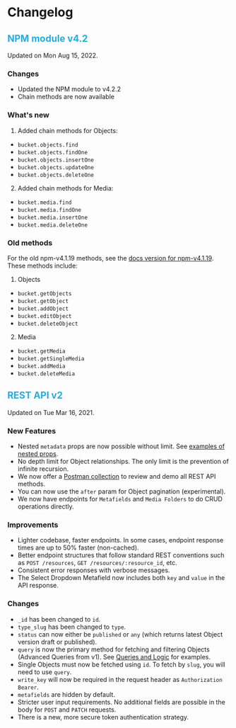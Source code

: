 # Changelog

## <font color="#28ACE2">NPM module v4.2</font>

Updated on Mon Aug 15, 2022.

### Changes

- Updated the NPM module to v4.2.2
- Chain methods are now available

### What's new

1. Added chain methods for Objects:

- `bucket.objects.find`
- `bucket.objects.findOne`
- `bucket.objects.insertOne`
- `bucket.objects.updateOne`
- `bucket.objects.deleteOne`

2. Added chain methods for Media:

- `bucket.media.find`
- `bucket.media.findOne`
- `bucket.media.insertOne`
- `bucket.media.deleteOne`

### Old methods

For the old npm-v4.1.19 methods, see the [docs version for npm-v4.1.19](https://cosmic-docs-qmeqawlpd-cosmicjs.vercel.app/). These methods include:

1. Objects

- `bucket.getObjects`
- `bucket.getObject`
- `bucket.addObject`
- `bucket.editObject`
- `bucket.deleteObject`

2. Media

- `bucket.getMedia`
- `bucket.getSingleMedia`
- `bucket.addMedia`
- `bucket.deleteMedia`

## <font color="#28ACE2">REST API v2</font>

Updated on Tue Mar 16, 2021.

### New Features

- Nested `metadata` props are now possible without limit. See [examples of nested props](/api-reference/objects#get-objects).
- No depth limit for Object relationships. The only limit is the prevention of infinite recursion.
- We now offer a [Postman collection](/api-reference/introduction#postman) to review and demo all REST API methods.
- You can now use the `after` param for Object pagination (experimental).
- We now have endpoints for `Metafields` and `Media Folders` to do CRUD operations directly.

### Improvements

- Lighter codebase, faster endpoints. In some cases, endpoint response times are up to 50% faster (non-cached).
- Better endpoint structures that follow standard REST conventions such as `POST /resources`, `GET /resources/:resource_id`, etc.
- Consistent error responses with verbose messages.
- The Select Dropdown Metafield now includes both `key` and `value` in the API response.

### Changes

- `_id` has been changed to `id`.
- `type_slug` has been changed to `type`.
- `status` can now either be `published` or `any` (which returns latest Object version draft or published).
- `query` is now the primary method for fetching and filtering Objects (Advanced Queries from v1). See [Queries and Logic](/api-reference/queries) for examples.
- Single Objects must now be fetched using `id`. To fetch by `slug`, you will need to use `query`.
- `write_key` will now be required in the request header as `Authorization Bearer`.
- `metafields` are hidden by default.
- Stricter user input requirements. No additional fields are possible in the body for `POST` and `PATCH` requests.
- There is a new, more secure token authentication strategy.
